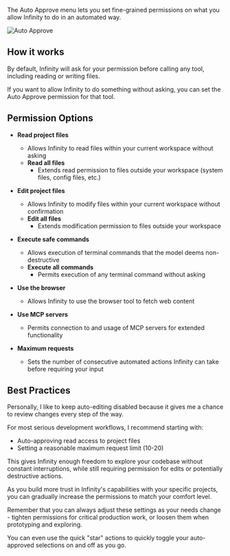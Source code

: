 The Auto Approve menu lets you set fine-grained permissions on what you allow Infinity to do in an automated way.

<Frame>
	<img src="https://storage.googleapis.com/infinity_public_images/docs/assets/auto-approve.png" alt="Auto Approve" />
</Frame>

## How it works

By default, Infinity will ask for your permission before calling any tool, including reading or writing files.

If you want to allow Infinity to do something without asking, you can set the Auto Approve permission for that tool.

## Permission Options

-   **Read project files**

    -   Allows Infinity to read files within your current workspace without asking
    -   **Read all files**
        -   Extends read permission to files outside your workspace (system files, config files, etc.)

-   **Edit project files**

    -   Allows Infinity to modify files within your current workspace without confirmation
    -   **Edit all files**
        -   Extends modification permission to files outside your workspace

-   **Execute safe commands**

    -   Allows execution of terminal commands that the model deems non-destructive
    -   **Execute all commands**
        -   Permits execution of any terminal command without asking

-   **Use the browser**

    -   Allows Infinity to use the browser tool to fetch web content

-   **Use MCP servers**

    -   Permits connection to and usage of MCP servers for extended functionality

-   **Maximum requests**
    -   Sets the number of consecutive automated actions Infinity can take before requiring your input

## Best Practices

Personally, I like to keep auto-editing disabled because it gives me a chance to review changes every step of the way.

For most serious development workflows, I recommend starting with:

-   Auto-approving read access to project files
-   Setting a reasonable maximum request limit (10-20)

This gives Infinity enough freedom to explore your codebase without constant interruptions, while still requiring permission for edits or potentially destructive actions.

As you build more trust in Infinity's capabilities with your specific projects, you can gradually increase the permissions to match your comfort level.

Remember that you can always adjust these settings as your needs change - tighten permissions for critical production work, or loosen them when prototyping and exploring.

You can even use the quick "star" actions to quickly toggle your auto-approved selections on and off as you go.

